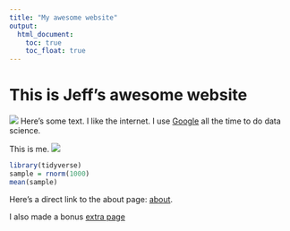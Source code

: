 ```yaml
---
title: "My awesome website"
output: 
  html_document:
    toc: true
    toc_float: true
---
```


# This is Jeff's awesome website

![](https://media.giphy.com/media/drXGoW1iudhKw/giphy.gif)
Here's some text. I like the internet. I use [Google](https://www.google.com/) all the time to do data science. 

This is me. 
![](images/nergui.jpg)

```r
library(tidyverse)
sample = rnorm(1000)
mean(sample)

```

Here's a direct link to the about page: [about](about.html).

I also made a bonus [extra page](extra_page.html)
